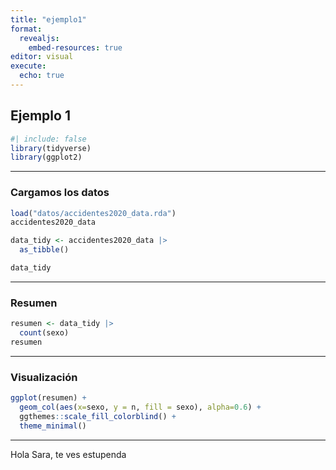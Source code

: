 ---
title: "ejemplo1"
format: 
  revealjs:
    embed-resources: true
editor: visual
execute: 
  echo: true
---

## Ejemplo 1

```{r}
#| include: false
library(tidyverse)
library(ggplot2)
```

------------------------------------------------------------------------

### Cargamos los datos

```{r}
load("datos/accidentes2020_data.rda")
accidentes2020_data 

data_tidy <- accidentes2020_data |> 
  as_tibble()

data_tidy
```

------------------------------------------------------------------------

### Resumen

```{r}
resumen <- data_tidy |> 
  count(sexo)
resumen
```

------------------------------------------------------------------------

### Visualización

```{r}
ggplot(resumen) +
  geom_col(aes(x=sexo, y = n, fill = sexo), alpha=0.6) +
  ggthemes::scale_fill_colorblind() +
  theme_minimal()
```

---

Hola Sara, te ves estupenda
